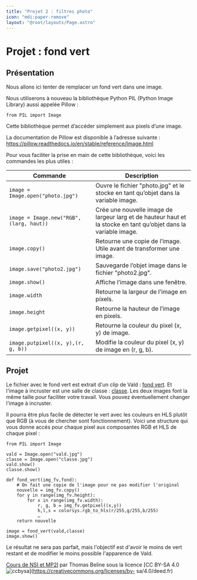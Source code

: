 ```yaml
---
title: "Projet 2 : filtres photo"
icon: "mdi:paper-remove"
layout: "@root/layouts/Page.astro"
---
```

 
# Projet : fond vert

## Présentation

Nous allons ici tenter de remplacer un fond vert dans une image.

Nous utiliserons à nouveau la bibliothèque Python PIL (Python Image Library)
aussi appelée Pillow :

    
    
    from PIL import Image

Cette bibliothèque permet d’accéder simplement aux pixels d’une image.

La documentation de Pillow est disponible à l’adresse suivante :
<https://pillow.readthedocs.io/en/stable/reference/Image.html>

Pour vous faciliter la prise en main de cette bibliothèque, voici les
commandes les plus utiles :

Commande | Description  
---|---  
`image = Image.open("photo.jpg")` |  Ouvre le fichier "photo.jpg" et le stocke en tant qu’objet dans la variable image.   
`image = Image.new("RGB", (larg, haut))` |  Crée une nouvelle image de largeur larg et de hauteur haut et la stocke en tant qu’objet dans la variable image.   
`image.copy()` |  Retourne une copie de l’image. Utile avant de transformer une image.   
`image.save("photo2.jpg")` |  Sauvegarde l’objet image dans le fichier "photo2.jpg".   
`image.show()` |  Affiche l’image dans une fenêtre.   
`image.width` |  Retourne la largeur de l’image en pixels.   
`image.height` |  Retourne la hauteur de l’image en pixels.   
`image.getpixel((x, y))` |  Retourne la couleur du pixel (x, y) de image.   
`image.putpixel((x, y),(r, g, b))` |  Modifie la couleur du pixel (x, y) de image en (r, g, b).   
  
## Projet

Le fichier avec le fond vert est extrait d'un clip de Vald : [fond
vert](/cours/vald.jpg). Et l'image à incruster est une salle de classe :
[classe](/cours/classe.jpg). Les deux images font la même taille pour faciliter
votre travail. Vous pouvez éventuellement changer l'image à incruster.

Il pourra être plus facile de détecter le vert avec les couleurs en HLS plutôt
que RGB (à vous de chercher sont fonctionnement). Voici une structure qui vous
donne accès pour chaque pixel aux composantes RGB et HLS de chaque pixel :

    
    
    from PIL import Image
    
    vald = Image.open("vald.jpg")
    classe = Image.open("classe.jpg")
    vald.show()
    classe.show()
    
    def fond_vert(img_fv,fond):
        # On fait une copie de l'image pour ne pas modifier l'original
        nouvelle = img_fv.copy()
        for y in range(img_fv.height):
            for x in range(img_fv.width):
                r, g, b = img_fv.getpixel((x,y))
                h,l,s = colorsys.rgb_to_hls(r/255,g/255,b/255)
                …
        return nouvelle
    
    image = fond_vert(vald,classe)
    image.show()

Le résultat ne sera pas parfait, mais l'objectif est d'avoir le moins de vert
restant et de modifier le moins possible l'apparence de Vald.

[Cours de NSI et MP2I](https://kxs.fr/cours/) par Thomas Beline sous la
licence [CC BY-SA 4.0
![ccbysa](//cours/ccbysa.svg)](https://creativecommons.org/licenses/by-
sa/4.0/deed.fr)

